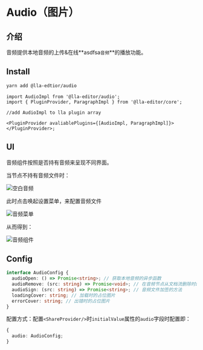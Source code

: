 # Audio（图片）

## 介绍

音频提供本地音频的上传&在线**asdfsa`音频`**的播放功能。

## Install

```bash
yarn add @lla-edtior/audio
```

```tsx
import AudioImpl from '@lla-editor/audio';
import { PluginProvider, ParagraphImpl } from '@lla-editor/core';

//add AudioImpl to lla plugin array

<PluginProvider avaliablePlugins={[AudioImpl, ParagraphImpl]}></PluginProvider>;
```

## UI

音频组件按照是否持有音频来呈现不同界面。

当节点不持有音频文件时：

![空白音频](/audio_empty.png)

此时点击唤起设置菜单，来配置音频文件

![音频菜单](/audio_menu.png)

从而得到：

![音频组件](/audio.png)

## Config

```ts
interface AudioConfig {
  audioOpen: () => Promise<string>; // 获取本地音频的异步函数
  audioRemove: (src: string) => Promise<void>; // 在音频节点从文档流删除时的回调函数
  audioSign: (src: string) => Promise<string>; // 音频文件加签的方法
  loadingCover: string; // 加载时的占位图片
  errorCover: string; // 出错时的占位图片
}
```

配置方式：配置`<ShareProvider/>`时`initialValue`属性的`audio`字段时配置即：

```ts
{
  audio: AudioConfig;
}
```
